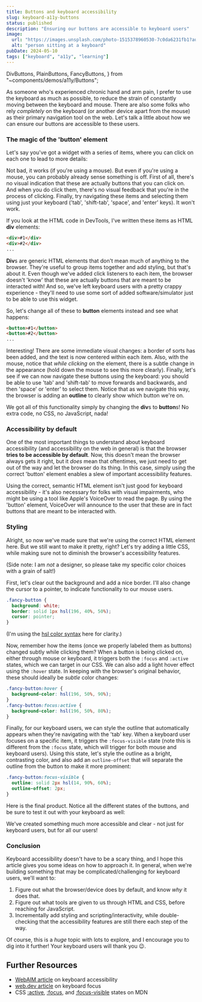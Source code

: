 ```yaml
---
title: Buttons and keyboard accessibility
slug: keyboard-a11y-buttons
status: published
description: "Ensuring our buttons are accessible to keyboard users"
image:
  url: "https://images.unsplash.com/photo-1515378960530-7c0da6231fb1?auto=format&fit=crop&w=600&q=80"
  alt: "person sitting at a keyboard"
pubDate: 2024-05-10
tags: ["keyboard", "a11y", "learning"]
---
```


  DivButtons,
  PlainButtons,
  FancyButtons,
} from "~components/demos/a11y/Buttons";

As someone who's experienced chronic hand and arm pain, I prefer to use the keyboard as much as possible, to reduce the strain of constantly moving between the keyboard and mouse. There are also some folks who rely _completely_ on the keyboard (or another device apart from the mouse) as their primary navigation tool on the web. Let's talk a little about how we can ensure our buttons are accessible to these users.

### The magic of the 'button' element

Let's say you've got a widget with a series of items, where you can click on each one to lead to more details:

<DivButtons client:load />

Not bad, it works (if you're using a mouse). But even if you're using a mouse, you can probably already sense something is off. First of all, there's no visual indication that these are actually buttons that you can click on. And when you do click them, there's no visual feedback that you're in the process of clicking. Finally, try navigating these items and selecting them using just your keyboard ('tab', 'shift-tab', 'space', and 'enter' keys). It won't work.

If you look at the HTML code in DevTools, I've written these items as HTML **div** elements:

```html
<div>#1</div>
<div>#2</div>
...
```

**Div**s are generic HTML elements that don't mean much of anything to the browser. They're useful to group items together and add styling, but that's about it. Even though we've added click listeners to each item, the browser doesn't 'know' that these are actually buttons that are meant to be interacted with! And so, we've left keyboard users with a pretty crappy experience - they'll need to use some sort of added software/simulator just to be able to use this widget.

So, let's change all of these to **button** elements instead and see what happens:

```html
<button>#1</button>
<button>#2</button>
...
```

<PlainButtons client:visible />

Interesting! There are some immediate visual changes: a border of sorts has been added, and the text is now centered within each item. Also, with the mouse, notice that _while clicking_ on the element, there is a subtle change in the appearance (hold down the mouse to see this more clearly). Finally, let's see if we can now navigate these buttons using the keyboard: you should be able to use 'tab' and 'shift-tab' to move forwards and backwards, and then 'space' or 'enter' to select them. Notice that as we navigate this way, the browser is adding an **outline** to clearly show which button we're on.

We got all of this functionality simply by changing the **div**s to **button**s! No extra code, no CSS, no JavaScript, nada!

### Accessibility by default

One of the most important things to understand about keyboard accessibility (and accessibility on the web in general) is that the browser **tries to be accessible by default**. Now, this doesn't mean the browser always gets it right, but it _does_ mean that oftentimes, we just need to get out of the way and let the browser do its thing. In this case, simply using the correct 'button' element enables a slew of important accessibility features.

Using the correct, semantic HTML element isn't just good for keyboard accessibility - it's also necessary for folks with visual impairments, who might be using a tool like Apple's VoiceOver to read the page. By using the 'button' element, VoiceOver will announce to the user that these are in fact buttons that are meant to be interacted with.

### Styling

Alright, so now we've made sure that we're using the correct HTML element here. But we still want to make it pretty, right? Let's try adding a little CSS, while making sure not to diminish the browser's accessibility features.

(Side note: I am _not_ a designer, so please take my specific color choices with a grain of salt!)

First, let's clear out the background and add a nice border. I'll also change the cursor to a pointer, to indicate functionality to our mouse users.

```css
.fancy-button {
  background: white;
  border: solid 1px hsl(196, 40%, 50%);
  cursor: pointer;
}
```

(I'm using the [hsl color syntax](https://developer.mozilla.org/en-US/docs/Web/CSS/color_value/hsl) here for clarity.)

Now, remember how the items (once we properly labeled them as buttons) changed subtly while clicking them? When a button is being clicked on, either through mouse or keyboard, it triggers both the `:focus` and `:active` states, which we can target in our CSS. We can also add a light hover effect using the `:hover` state. In keeping with the browser's original behavior, these should ideally be _subtle_ color changes:

```css
.fancy-button:hover {
  background-color: hsl(196, 50%, 90%);
}
.fancy-button:focus:active {
  background-color: hsl(196, 50%, 80%);
}
```

Finally, for our keyboard users, we can style the outline that automatically appears when they're navigating with the 'tab' key. When a keyboard user focuses on a specific item, it triggers the `:focus-visible` state (note this is different from the `:focus` state, which will trigger for both mouse and keyboard users). Using this state, let's style the outline as a bright, contrasting color, and also add an `outline-offset` that will separate the outline from the button to make it more prominent:

```css
.fancy-button:focus-visible {
  outline: solid 2px hsl(14, 90%, 60%);
  outline-offset: 2px;
}
```

Here is the final product. Notice all the different states of the buttons, and be sure to test it out with your keyboard as well:

<FancyButtons client:visible />

We've created something much more accessible and clear - not just for keyboard users, but for all our users!

### Conclusion

Keyboard accessibility doesn't have to be a scary thing, and I hope this article gives you some ideas on how to approach it. In general, when we're building something that may be complicated/challenging for keyboard users, we'll want to:

1. Figure out what the browser/device does by default, and know _why_ it does that.
2. Figure out what tools are given to us through HTML and CSS, before reaching for JavaScript.
3. Incrementally add styling and scripting/interactivity, while double-checking that the accessibility features are still there each step of the way.

Of course, this is a _huge_ topic with lots to explore, and I encourage you to dig into it further! Your keyboard users will thank you 😉.

## Further Resources

- [WebAIM article](https://webaim.org/techniques/keyboard/) on keyboard accessibility
- [web.dev article](https://web.dev/learn/accessibility/focus/) on keyboard focus
- CSS [:active](https://developer.mozilla.org/en-US/docs/Web/CSS/:active), [:focus](https://developer.mozilla.org/en-US/docs/Web/CSS/:focus), and [:focus-visible](https://developer.mozilla.org/en-US/docs/Web/CSS/:focus-visible) states on MDN
